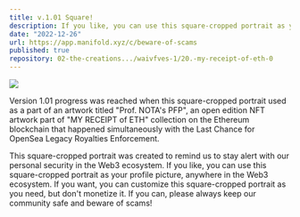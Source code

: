 ```yaml
---
title: v.1.01 Square!
description: If you like, you can use this square-cropped portrait as your profile picture, anywhere in the Web3 ecosystem. If you want, you can customize this square-cropped portrait as you need, but don't monetize it.
date: "2022-12-26"
url: https://app.manifold.xyz/c/beware-of-scams
published: true
repository: 02-the-creations.../waivfves-1/20.-my-receipt-of-eth-0
---
```


[![](/1.01.jpg)](/1.01.jpg)

Version 1.01 progress was reached when this square-cropped portrait used as a part of an artwork titled "Prof. NOTA's PFP", an open edition NFT artwork part of "MY RECEIPT of ETH" collection on the Ethereum blockchain that happened simultaneously with the Last Chance for OpenSea Legacy Royalties Enforcement.   
   
This square-cropped portrait was created to remind us to stay alert with our personal security in the Web3 ecosystem. If you like, you can use this square-cropped portrait as your profile picture, anywhere in the Web3 ecosystem. If you want, you can customize this square-cropped portrait as you need, but don't monetize it. If you can, please always keep our community safe and beware of scams!
